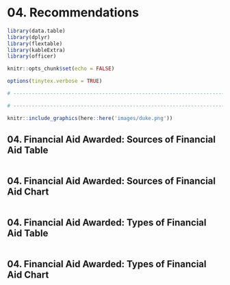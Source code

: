 \newpage
# 04. Recommendations {#intro}

```r
library(data.table)
library(dplyr)
library(flextable)
library(kableExtra)
library(officer)
```

```r
knitr::opts_chunk$set(echo = FALSE)
```

```r
options(tinytex.verbose = TRUE)
```

```r
# ------------------------------------------------------------------------------

# ------------------------------------------------------------------------------
```

```r
knitr::include_graphics(here::here('images/duke.png'))
```

## 04. Financial Aid Awarded: Sources of Financial Aid Table
```r

```

## 04. Financial Aid Awarded: Sources of Financial Aid Chart
```r

```

## 04. Financial Aid Awarded: Types of Financial Aid Table
```r

```

## 04. Financial Aid Awarded: Types of Financial Aid Chart
```r

```
